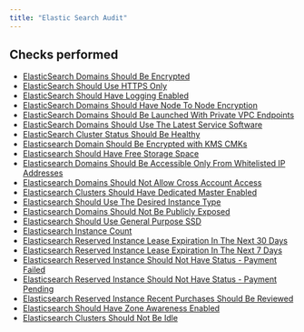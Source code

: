 ```yaml
---
title: "Elastic Search Audit"
---
```


## Checks performed

- [ElasticSearch Domains Should Be Encrypted](esmonitoring/es_encrypted_domain)
- [ElasticSearch Should Use HTTPS Only](esmonitoring/es_https_only)
- [ElasticSearch Should Have Logging Enabled](esmonitoring/es_logging_enabled)
- [ElasticSearch Domains Should Have Node To Node Encryption](esmonitoring/es_node_to_node_encryption)
- [ElasticSearch Domains Should Be Launched With Private VPC Endpoints](esmonitoring/es_public_service_domain)
- [ElasticSearch Domains Should Use The Latest Service Software](esmonitoring/es_upgrade_available)
- [ElasticSearch Cluster Status Should Be Healthy](esmonitoring/es_cluster_status)
- [Elasticsearch Domain Should Be Encrypted with KMS CMKs](esmonitoring/es_encrypted_with_cmks)
- [Elasticsearch Should Have Free Storage Space](esmonitoring/es_free_storage)
- [Elasticsearch Domains Should Be Accessible Only From Whitelisted IP Addresses](esmonitoring/es_whitelisted_ips_only)
- [Elasticsearch Domains Should Not Allow Cross Account Access](esmonitoring/es_cross_account_access)
- [Elasticsearch Clusters Should Have Dedicated Master Enabled](esmonitoring/es_dedicated_master_enabled)
- [Elasticsearch Should Use The Desired Instance Type](esmonitoring/es_desired_instance_type)
- [Elasticsearch Domains Should Not Be Publicly Exposed](esmonitoring/es_domain_exposed)
- [Elasticsearch Should Use General Purpose SSD](esmonitoring/es_general_purpose_ssd)
- [Elasticsearch Instance Count](esmonitoring/es_instance_counts)
- [Elasticsearch Reserved Instance Lease Expiration In The Next 30 Days](esmonitoring/es_ri_lease_expiration_30_days)
- [Elasticsearch Reserved Instance Lease Expiration In The Next 7 Days](esmonitoring/es_ri_lease_expiration_7_days)
- [Elasticsearch Reserved Instance Should Not Have Status - Payment Failed](esmonitoring/es_ri_payment_failed)
- [Elasticsearch Reserved Instance Should Not Have Status - Payment Pending](esmonitoring/es_ri_payment_pending)
- [Elasticsearch Reserved Instance Recent Purchases Should Be Reviewed](esmonitoring/es_ri_recent_purchases)
- [Elasticsearch Should Have Zone Awareness Enabled](esmonitoring/es_zone_awareness_enabled)
- [Elasticsearch Clusters Should Not Be Idle](esmonitoring/es_idle_clusters)
